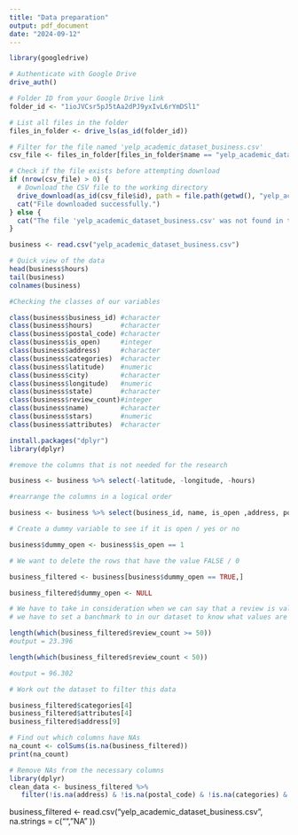 ```yaml
---
title: "Data preparation"
output: pdf_document
date: "2024-09-12"
---
```



```r
library(googledrive)

# Authenticate with Google Drive
drive_auth()

# Folder ID from your Google Drive link
folder_id <- "1ioJVCsr5pJ5tAa2dPJ9yxIvL6rYmDSl1"

# List all files in the folder
files_in_folder <- drive_ls(as_id(folder_id))

# Filter for the file named 'yelp_academic_dataset_business.csv'
csv_file <- files_in_folder[files_in_folder$name == "yelp_academic_dataset_business.csv", ]

# Check if the file exists before attempting download
if (nrow(csv_file) > 0) {
  # Download the CSV file to the working directory
  drive_download(as_id(csv_file$id), path = file.path(getwd(), "yelp_academic_dataset_business.csv"), overwrite = TRUE)
  cat("File downloaded successfully.")
} else {
  cat("The file 'yelp_academic_dataset_business.csv' was not found in the folder.")
}

business <- read.csv("yelp_academic_dataset_business.csv")
```


```r

# Quick view of the data
head(business$hours)
tail(business)
colnames(business)

#Checking the classes of our variables

class(business$business_id) #character
class(business$hours)       #character
class(business$postal_code) #character
class(business$is_open)     #integer
class(business$address)     #character
class(business$categories)  #character
class(business$latitude)    #numeric
class(business$city)        #character
class(business$longitude)   #numeric
class(business$state)       #character
class(business$review_count)#integer
class(business$name)        #character
class(business$stars)       #numeric
class(business$attributes)  #character

```
```r
install.packages("dplyr")
library(dplyr)

#remove the columns that is not needed for the research

business <- business %>% select(-latitude, -longitude, -hours)

#rearrange the columns in a logical order

business <- business %>% select(business_id, name, is_open ,address, postal_code, city, state, categories, review_count, stars, attributes)

```

```r
# Create a dummy variable to see if it is open / yes or no

business$dummy_open <- business$is_open == 1

# We want to delete the rows that have the value FALSE / 0

business_filtered <- business[business$dummy_open == TRUE,]

business_filtered$dummy_open <- NULL

```

```r
# We have to take in consideration when we can say that a review is valid.
# we have to set a banchmark to in our dataset to know what values are valid. 

length(which(business_filtered$review_count >= 50))
#output = 23.396

length(which(business_filtered$review_count < 50))

#output = 96.302

# Work out the dataset to filter this data


```

```r

business_filtered$categories[4]
business_filtered$attributes[4]
business_filtered$address[9]
```

```r
# Find out which columns have NAs
na_count <- colSums(is.na(business_filtered))
print(na_count)

```
```r
# Remove NAs from the necessary columns
library(dplyr)
clean_data <- business_filtered %>%
   filter(!is.na(address) & !is.na(postal_code) & !is.na(categories) & !is.na(attributes))

```
  
business_filtered <- read.csv("yelp_academic_dataset_business.csv", na.strings = c("", "NA" ))
